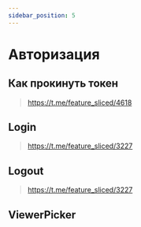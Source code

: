 ```yaml
---
sidebar_position: 5
---
```



# Авторизация

<WIP ticket="176" />

## Как прокинуть токен

> https://t.me/feature_sliced/4618

## Login

> https://t.me/feature_sliced/3227

## Logout

> https://t.me/feature_sliced/3227

## ViewerPicker
